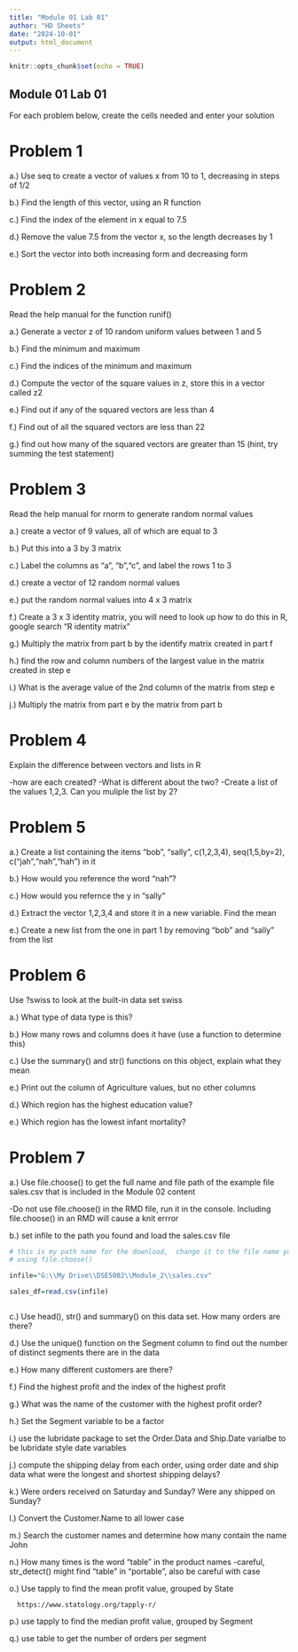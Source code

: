 ---
title: "Module 01 Lab 01"
author: "HD Sheets"
date: "2024-10-01"
output: html_document
---

```{r setup, include=FALSE}
knitr::opts_chunk$set(echo = TRUE)
```

## Module 01 Lab 01

For each problem below,  create the cells needed and enter your solution

# Problem 1

a.) Use seq to create a vector of values x from 10 to 1, decreasing in steps of 1/2

b.) Find the length of this vector, using an R function

c.) Find the index of the element in x equal to 7.5

d.) Remove the value 7.5 from the vector x,  so the length decreases by 1

e.) Sort the vector into both increasing form and decreasing form

# Problem 2

Read the help manual for the function runif()

a.) Generate a vector z of 10 random uniform values between 1 and 5

b.) Find the minimum and maximum

c.) Find the indices of the minimum and maximum

d.) Compute the vector of the square values in z, store this in a vector called
     z2

e.) Find out if any of the squared vectors are less than 4

f.) Find out of all the squared vectors are less than 22

g.) find out how many  of the squared vectors are greater than 15
      (hint,  try summing the test statement)
    

# Problem 3

Read the help manual for rnorm to generate random normal values

a.) create a vector of 9 values, all of which are equal to 3

b.) Put this into a 3 by 3 matrix

c.) Label the columns as "a", "b","c", and label the rows 1 to 3

d.) create a vector of 12 random normal values

e.) put the random normal values into  4 x 3 matrix

f.) Create a 3 x 3 identity matrix,  you will need to look up how to do this 
     in R,   google search "R identity matrix"

g.) Multiply the matrix from part b by the identify matrix created in part f

h.) find the row and column numbers of the largest value in the matrix created in 
     step e

i.) What is the average value of the 2nd column of the matrix from step e

j.) Multiply the matrix from part e by the matrix from part b

# Problem 4

Explain the difference between vectors and lists in R

-how are each created?
-What is different about the two?
-Create a list of the values 1,2,3.  Can you muliple the list by 2?

# Problem 5

a.) Create a list containing the items   "bob",  "sally", c(1,2,3,4), seq(1,5,by=2), c("jah","nah","hah") in it

b.) How would you reference the word "nah"?

c.) How would you refernce the y in "sally"

d.) Extract the vector 1,2,3,4 and store it in a new variable.  Find the mean

e.) Create a new list from the one in part 1 by removing "bob" and "sally" from the list

# Problem 6

Use ?swiss to look at the built-in data set swiss

a.) What type of data type is this?

b.) How many rows and columns does it have (use a function to determine this)

c.) Use the summary() and str() functions on this object,  explain what they mean

e.) Print out the column of Agriculture values, but no other columns

d.) Which region has the highest education value?

e.) Which region has the lowest infant mortality?

# Problem 7

a.) Use file.choose() to get the full name and file path of the example file
sales.csv that is included in the Module 02 content

-Do not use file.choose() in the RMD file,  run it in the console.  Including
file.choose() in an RMD will cause a knit errror

b.)  set infile to the path you found and load the sales.csv file

```{R}
# this is my path name for the download,  change it to the file name you get
# using file.choose()

infile="G:\\My Drive\\DSE5002\\Module_2\\sales.csv"

sales_df=read.csv(infile)



```

c.) Use head(), str() and summary() on this data set.   How many orders are there?

d.) Use the unique() function on the Segment column to find out the number of 
distinct segments there are in the data

e.) How many different customers are there?

f.) Find the highest profit and the index of the highest profit

g.) What was the name of the customer with the highest profit order?

h.) Set the Segment variable to be a factor

i.) use the lubridate package to set the Order.Data and Ship.Date varialbe to be
lubridate style date variables

j.) compute the shipping delay from each order, using order date and ship data
     what were the longest and shortest shipping delays?

k.) Were orders received on Saturday and Sunday?   Were any shipped on Sunday?

l.)  Convert the Customer.Name to all lower case

m.) Search the customer names and determine how many contain the name John

n.) How many times is the word "table" in the product names
         -careful,   str_detect() might find "table" in "portable",   also be
         careful with case
         
o.) Use tapply to find the mean profit value, grouped by State
   
      https://www.statology.org/tapply-r/
   
p.) use tapply to find the median profit value, grouped by Segment

q.) use table to get the number of orders per segment
